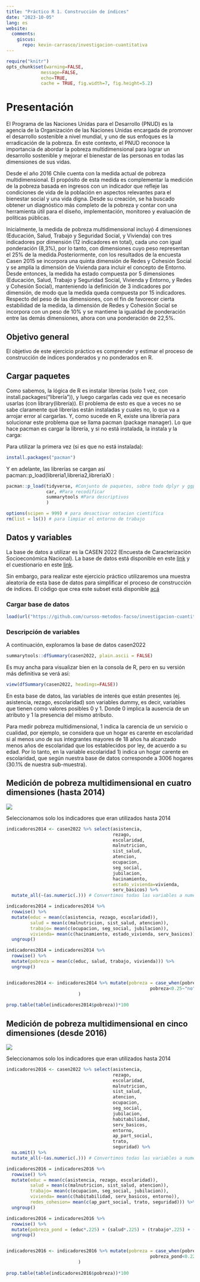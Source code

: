 ```yaml
---
title: "Práctico R 1. Construcción de índices"
date: "2023-10-05"
lang: es
website:
  comments:
    giscus:
      repo: kevin-carrasco/investigacion-cuantitativa
---
```



```r
require("knitr")
opts_chunk$set(warning=FALSE,
             message=FALSE,
             echo=TRUE,
             cache = TRUE, fig.width=7, fig.height=5.2)
```

# Presentación

El Programa de las Naciones Unidas para el Desarrollo (PNUD) es la agencia de la Organización de
las Naciones Unidas encargada de promover el desarrollo sostenible a nivel mundial, y uno de sus
enfoques es la erradicación de la pobreza. En este contexto, el PNUD reconoce la importancia de
abordar la pobreza multidimensional para lograr un desarrollo sostenible y mejorar el bienestar de
las personas en todas las dimensiones de sus vidas.

Desde el año 2016 Chile cuenta con la medida actual de pobreza multidimensional. El propósito de
esta medida es complementar la medición de la pobreza basada en ingresos con un indicador que
refleje las condiciones de vida de la población en aspectos relevantes para el bienestar social y una
vida digna. Desde su creación, se ha buscado obtener un diagnóstico más completo de la pobreza y
contar con una herramienta útil para el diseño, implementación, monitoreo y evaluación de políticas
públicas.

Inicialmente, la medida de pobreza multidimensional incluyó 4 dimensiones (Educación, Salud,
Trabajo y Seguridad Social, y Vivienda) con tres indicadores por dimensión (12 indicadores en total),
cada uno con igual ponderación (8,3%), por lo tanto, con dimensiones cuyo peso representan el 25%
de la medida.Posteriormente, con los resultados de la encuesta Casen 2015 se incorpora una quinta dimensión
de Redes y Cohesión Social y se amplía la dimensión de Vivienda para incluir el concepto de Entorno.
Desde entonces, la medida ha estado compuesta por 5 dimensiones (Educación, Salud, Trabajo y
Seguridad Social, Vivienda y Entorno, y Redes y Cohesión Social), manteniendo la definición de 3
indicadores por dimensión, de modo que la medida queda compuesta por 15 indicadores. Respecto
del peso de las dimensiones, con el fin de favorecer cierta estabilidad de la medida, 
la dimensión de Redes y Cohesión Social se incorpora con un peso de 10% y se mantiene la igualdad de
ponderación entre las demás dimensiones, ahora con una ponderación de 22,5%.

## Objetivo general

El objetivo de este ejercicio práctico es comprender y estimar el proceso de construcción de índices ponderados y no ponderados en R.

## Cargar paquetes

Como sabemos, la lógica de R es instalar librerías (solo 1 vez, con install.packages("librería")), y luego cargarlas cada vez que es necesario usarlas (con library(librería)). El problema de esto es que a veces no se sabe claramente qué librerías están instaladas y cuales no, lo que va a arrojar error al cargarlas. Y, como sucede en R, existe una librería para solucionar este problema que se llama pacman (package manager). Lo que hace pacman es cargar la librería, y si no está instalada, la instala y la carga:

Para utilizar la primera vez (si es que no está instalada):

```r
install.packages("pacman")
```

Y en adelante, las librerías se cargan así pacman::p_load(libreria1,libreria2,libreriaX) :

```r
pacman::p_load(tidyverse, #Conjunto de paquetes, sobre todo dplyr y ggplot2
               car, #Para recodificar
               summarytools #Para descriptivos
               )

options(scipen = 999) # para desactivar notacion cientifica
rm(list = ls()) # para limpiar el entorno de trabajo
```


## Datos y variables

La base de datos a utilizar es la CASEN 2022 (Encuesta de Caracterización Socioeconómica Nacional). La base de datos está disponible en este [link](https://observatorio.ministeriodesarrollosocial.gob.cl/encuesta-casen-2022#basedatos) y el cuestionario en este [link](https://observatorio.ministeriodesarrollosocial.gob.cl/encuesta-casen-2022#cuestionarios).

Sin embargo, para realizar este ejercicio práctico utilizaremos una muestra aleatoria de esta base de datos para simplificar el proceso de construcción de índices. El código que crea este subset está disponible [acá](https://github.com/cursos-metodos-facso/investigacion-cuantitativa/blob/main/files/subset_casen.R)

### Cargar base de datos

```r
load(url("https://github.com/cursos-metodos-facso/investigacion-cuantitativa/raw/main/files/data/casen2022.RData")) #Cargar base de datos
```

### Descripción de variables

A continuación, exploramos la base de datos casen2022

```r
summarytools::dfSummary(casen2022, plain.ascii = FALSE)
```

Es muy ancha para visualizar bien en la consola de R, pero en su versión más definitiva se verá así:

```r
view(dfSummary(casen2022, headings=FALSE))
```

En esta base de datos, las variables de interés que están presentes (ej. asistencia, rezago, escolaridad) son variables dummy, es decir, variables que tienen como valores posibles 0 y 1. Donde 0 implica la ausencia de un atributo y 1 la presencia del mismo atributo.

Para medir pobreza multidimensional, 1 indica la carencia de un servicio o cualidad, por ejemplo, se considera que un hogar es carente en escolaridad si al menos uno de sus integrantes mayores de 18 años ha alcanzado menos años de escolaridad que los establecidos por ley, de acuerdo a su edad. Por lo tanto, en la variable escolaridad 1) indica un hogar carente en escolaridad, que según nuestra base de datos corresponde a 3006 hogares (30.1% de nuestra sub-muestra).

## Medición de pobreza multidimensional en cuatro dimensiones (hasta 2014)

![](../files/img/pobreza-cuatro-dimensiones.png)

Seleccionamos solo los indicadores que eran utilizados hasta 2014

```r
indicadores2014 <- casen2022 %>% select(asistencia, 
                                        rezago, 
                                        escolaridad, 
                                        malnutricion, 
                                        sist_salud, 
                                        atencion, 
                                        ocupacion, 
                                        seg_social, 
                                        jubilacion, 
                                        hacinamiento, 
                                        estado_vivienda=vivienda, 
                                        serv_basicos) %>% 
  mutate_all(~(as.numeric(.))) # Convertimos todas las variables a numéricas
```

```r
indicadores2014 = indicadores2014 %>% 
  rowwise() %>%
  mutate(educ = mean(c(asistencia, rezago, escolaridad)),
         salud = mean(c(malnutricion, sist_salud, atencion)),
         trabajo= mean(c(ocupacion, seg_social, jubilacion)),
         vivienda= mean(c(hacinamiento, estado_vivienda, serv_basicos))) %>% 
  ungroup()

indicadores2014 = indicadores2014 %>% 
  rowwise() %>%
  mutate(pobreza = mean(c(educ, salud, trabajo, vivienda))) %>% 
  ungroup()


indicadores2014 <- indicadores2014 %>% mutate(pobreza = case_when(pobreza>=0.25~"si",
                                                      pobreza<0.25~"no")
                           )
                          
prop.table(table(indicadores2014$pobreza))*100
```

## Medición de pobreza multidimensional en cinco dimensiones (desde 2016)

![](../files/img/pobreza-cinco-dimensiones.png)


Seleccionamos solo los indicadores que eran utilizados hasta 2014

```r
indicadores2016 <- casen2022 %>% select(asistencia, 
                                        rezago, 
                                        escolaridad, 
                                        malnutricion, 
                                        sist_salud, 
                                        atencion, 
                                        ocupacion, 
                                        seg_social, 
                                        jubilacion, 
                                        habitabilidad, 
                                        serv_basicos,
                                        entorno,
                                        ap_part_social,
                                        trato,
                                        seguridad) %>% 
  na.omit() %>% 
  mutate_all(~(as.numeric(.))) # Convertimos todas las variables a numéricas

```

```r
indicadores2016 = indicadores2016 %>% 
  rowwise() %>%
  mutate(educ = mean(c(asistencia, rezago, escolaridad)),
         salud = mean(c(malnutricion, sist_salud, atencion)),
         trabajo= mean(c(ocupacion, seg_social, jubilacion)),
         vivienda= mean(c(habitabilidad, serv_basicos, entorno)),
         redes_cohesion= mean(c(ap_part_social, trato, seguridad))) %>% 
  ungroup()

indicadores2016 = indicadores2016 %>% 
  rowwise() %>%
  mutate(pobreza_pond = (educ*.225) + (salud*.225) + (trabajo*.225) + (vivienda*.225) + (redes_cohesion*.1)) %>%  
  ungroup()


indicadores2016 <- indicadores2016 %>% mutate(pobreza = case_when(pobreza_pond>=0.225~"si",
                                                      pobreza_pond<0.225~"no")
                           )
                          
prop.table(table(indicadores2016$pobreza))*100
```






